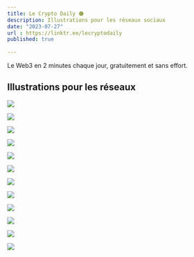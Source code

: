 ```yaml
---
title: Le Crypto Daily 🟠
description: Illustrations pour les réseaux sociaux
date: "2023-07-27"
url : https://linktr.ee/lecryptodaily
published: true
  
---
```


Le Web3 en 2 minutes chaque jour, gratuitement et sans effort.

## Illustrations pour les réseaux

![](/lcd-1.png)

![](/lcd-2.png)

![](/lcd-3.png)

![](/lcd-4.png)

![](/lcd-5.png)

![](/lcd-6.png)

![](/lcd-7.png)

![](/lcd-8.jpeg)

![](/lcd-9.jpeg)

![](/lcd-10.jpeg)

![](/lcd-11.jpeg)

![](/lcd-12.jpeg)